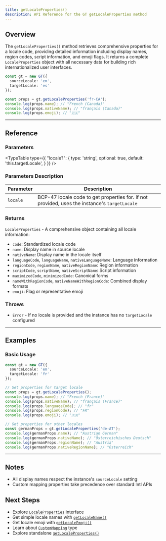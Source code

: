```yaml
---
title: getLocaleProperties()
description: API Reference for the GT getLocaleProperties method
---
```


## Overview

The `getLocaleProperties()` method retrieves comprehensive properties for a locale code, providing
detailed information including display names, region codes, script information, and emoji flags.
It returns a complete `LocaleProperties` object with all necessary data for building rich internationalized user interfaces.

```typescript
const gt = new GT({
  sourceLocale: 'en',
  targetLocale: 'es'
});

const props = gt.getLocaleProperties('fr-CA');
console.log(props.name); // "French (Canada)"
console.log(props.nativeName); // "français (Canada)"
console.log(props.emoji); // "🇨🇦"
```

---

## Reference

### Parameters

<TypeTable
  type={{
    "locale?": {
      type: 'string',
      optional: true,
      default: 'this.targetLocale',
    }
  }}
/>

### Parameters Description

| Parameter | Description |
|-----------|-------------|
| `locale` | BCP-47 locale code to get properties for. If not provided, uses the instance's `targetLocale` |

### Returns

`LocaleProperties` - A comprehensive object containing all locale information:

- `code`: Standardized locale code
- `name`: Display name in source locale
- `nativeName`: Display name in the locale itself
- `languageCode`, `languageName`, `nativeLanguageName`: Language information
- `regionCode`, `regionName`, `nativeRegionName`: Region information  
- `scriptCode`, `scriptName`, `nativeScriptName`: Script information
- `maximizedCode`, `minimizedCode`: Canonical forms
- `nameWithRegionCode`, `nativeNameWithRegionCode`: Combined display formats
- `emoji`: Flag or representative emoji

### Throws

- `Error` - If no locale is provided and the instance has no `targetLocale` configured

---

## Examples

### Basic Usage

```typescript
const gt = new GT({
  sourceLocale: 'en',
  targetLocale: 'fr'
});

// Get properties for target locale
const props = gt.getLocaleProperties();
console.log(props.name); // "French (France)"
console.log(props.nativeName); // "français (France)"
console.log(props.languageCode); // "fr"
console.log(props.regionCode); // "FR"
console.log(props.emoji); // "🇫🇷"

// Get properties for other locales
const germanProps = gt.getLocaleProperties('de-AT');
console.log(germanProps.name); // "Austrian German"
console.log(germanProps.nativeName); // "Österreichisches Deutsch"
console.log(germanProps.regionName); // "Austria"
console.log(germanProps.nativeRegionName); // "Österreich"
```

---

## Notes

- All display names respect the instance's `sourceLocale` setting
- Custom mapping properties take precedence over standard Intl APIs

## Next Steps

- Explore [`LocaleProperties`](/docs/core/types/LocaleProperties) interface
- Get simple locale names with [`getLocaleName()`](/docs/core/class/methods/locales/getLocaleName)
- Get locale emoji with [`getLocaleEmoji()`](/docs/core/class/methods/locales/getLocaleEmoji)
- Learn about [`CustomMapping`](/docs/core/types/CustomMapping) type
- Explore standalone [`getLocaleProperties()`](/docs/core/functions/locales/getLocaleProperties)
